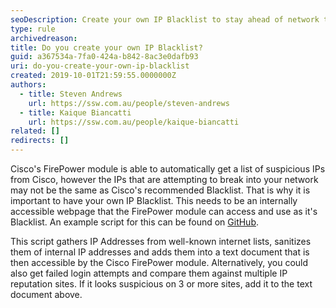 ```yaml
---
seoDescription: Create your own IP Blacklist to stay ahead of network threats and enhance security with custom blocking.
type: rule
archivedreason:
title: Do you create your own IP Blacklist?
guid: a367534a-7fa0-424a-b842-8ac3e0dafb93
uri: do-you-create-your-own-ip-blacklist
created: 2019-10-01T21:59:55.0000000Z
authors:
  - title: Steven Andrews
    url: https://ssw.com.au/people/steven-andrews
  - title: Kaique Biancatti
    url: https://ssw.com.au/people/kaique-biancatti
related: []
redirects: []
---
```


Cisco's FirePower module is able to automatically get a list of suspicious IPs from Cisco, however the IPs that are attempting to break into your network may not be the same as Cisco's recommended Blacklist. That is why it is important to have your own IP Blacklist.
This needs to be an internally accessible webpage that the FirePower module can access and use as it's Blacklist. An example script for this can be found on [GitHub](https://github.com/SSWConsulting/BlacklistChecker).

This script gathers IP Addresses from well-known internet lists, sanitizes them of internal IP addresses and adds them into a text document that is then accessible by the Cisco FirePower module.
Alternatively, you could also get failed login attempts and compare them against multiple IP reputation sites. If it looks suspicious on 3 or more sites, add it to the text document above.
